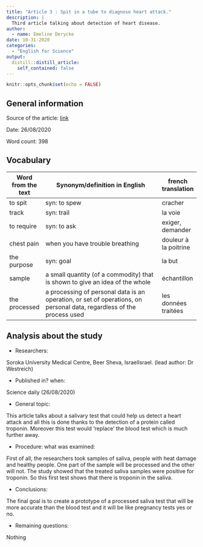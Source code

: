 ```yaml
---
title: "Article 3 : Spit in a tube to diagnose heart attack."
description: |
  Third article talking about detection of heart disease.
author:
  - name: Emeline Derycke
date: 10-31-2020
categories:
  - "English for Science"
output:
  distill::distill_article:
    self_contained: false
---
```


```r
knitr::opts_chunk$set(echo = FALSE)
```

## General information 

Source of the article:  [link](https://www.sciencedaily.com/releases/2020/08/200826083019.htm )
  
Date: 26/08/2020
  
Word count: 398

## Vocabulary 
| Word from the text  | Synonym/definition in English                                                                                         | french translation    |
| ------------------- | --------------------------------------------------------------------------------------------------------------------- | --------------------- |
| to spit             | syn: to spew                                                                                                          | cracher               |
| track               | syn: trail                                                                                                            | la voie               |
| to require          | syn: to ask                                                                                                           | exiger, demander      |
| chest pain          | when you have trouble breathing                                                                                       | douleur à la poitrine |
| the purpose         | syn: goal                                                                                                             | la but                |
| sample              | a small quantity (of a commodity) that is shown to give an idea of the whole                                          | échantillon           |
| the  processed      | a processing of personal data is an operation, or set of operations, on personal data, regardless of the process used | les données traitées  |

## Analysis about the study 
* Researchers:

Soroka University Medical Centre, Beer Sheva, IsraelIsrael. (lead author: Dr Westreich)

* Published in? when:

Science daily  (26/08/2020)

* General topic:

This article talks about a salivary test that could help us detect a heart attack and all this is done thanks to the detection of a protein called troponin. Moreover this test would ‘replace’ the blood test which is much further away.

* Procedure: what was examined:

First of all, the researchers took samples of saliva, people with heat damage and healthy people. One part of the sample will be processed and the other will not.
The study showed that the treated saliva samples were positive for troponin. So this first test shows that there is troponin in the saliva.

* Conclusions:

The final goal is to create a prototype of a processed saliva test that will be more accurate than the blood test and it will be like pregnancy tests yes or no.

* Remaining questions:

Nothing

